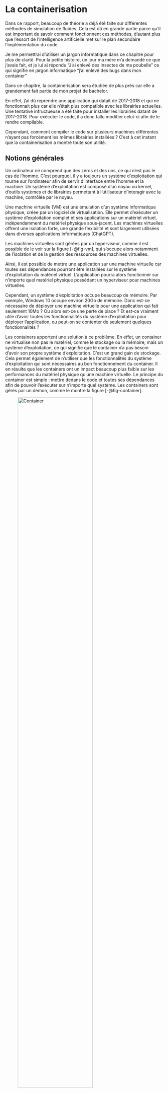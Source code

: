 # La containerisation

Dans ce rapport, beaucoup de théorie a déjà été faite sur différentes méthodes de simulation de fluides.
Cela est dû en grande partie parce qu'il est important de savoir comment fonctionnent ces méthodes, d'autant plus que l'essort de l'intelligence artificielle met sur le plan secondaire l'implémentation du code.

Je me permettrai d'utiliser un jargon informatique dans ce chapitre pour plus de clarté.
Pour la petite histoire, un jour ma mère m'a demandé ce que j'avais fait, et je lui ai répondu "J'ai enlevé des insectes de ma poubelle" ce qui signifie en jargon informatique "j'ai enlevé des bugs dans mon container"

Dans ce chapitre, la containerisation sera étudiée de plus près car elle a grandement fait partie de mon projet de bachelor.

En effet, j'ai dû reprendre une application qui datait de 2017-2018 et qui ne fonctionnait plus car elle n'était plus compatible avec les librairies actuelles.
Une tentative infructueuse a été faite pour installer les librairies datant de 2017-2018.
Pour exécuter le code, il a donc fallu modifier celui-ci afin de le rendre compilable.

Cependant, comment compiler le code sur plusieurs machines différentes n'ayant pas forcément les mêmes librairies installées ?
C'est à cet instant que la containerisation a montré toute son utilité.

## Notions générales

Un ordinateur ne comprend que des zéros et des uns, ce qui n'est pas le cas de l'homme.
C'est pourquoi, il y a toujours un système d'exploitation qui tourne sur l'ordinateur afin de servir d'interface entre l'homme et la machine.
Un système d'exploitation est composé d'un noyau ou kernel, d'outils systèmes et de librairies permettant à l'utilisateur d'interagir avec la machine, contrôlée par le noyau.

Une machine virtuelle (VM) est une émulation d'un système informatique physique, créée par un logiciel de virtualisation. Elle permet d'exécuter un système d'exploitation complet et ses applications sur un matériel virtuel, indépendamment du matériel physique sous-jacent. Les machines virtuelles offrent une isolation forte, une grande flexibilité et sont largement utilisées dans diverses applications informatiques (ChatGPT).

Les machines virtuelles sont gérées par un hyperviseur, comme il est possible de le voir sur la figure [-@fig-vm], qui s'occupe alors notamment de l'isolation et de la gestion des ressources des machines virtuelles.

Ainsi, il est possible de mettre une application sur une machine virtuelle car toutes ses dépendances pourront être installées sur le système d'exploitation du matériel virtuel.
L'application pourra alors fonctionner sur n'importe quel matériel physique possédant un hyperviseur pour machines virtuelles.

Cependant, un système d'exploitation occupe beaucoup de mémoire.
Par exemple, Windows 10 occupe environ 20Go de mémoire.
Donc est-ce nécessaire de déployer une machine virtuelle pour une application qui fait seulement 10Mo ? Ou alors est-ce une perte de place ?
Et est-ce vraiment utile d'avoir toutes les fonctionnalités du système d'exploitation pour déployer l'application, ou peut-on se contenter de seulement quelques fonctionnalités ?

Les containers apportent une solution à ce problème.
En effet, un container ne virtualise non pas le matériel, comme le stockage ou la mémoire, mais un système d'exploitation, ce qui signifie que le container n'a pas besoin d'avoir son propre système d'exploitation.
C'est un grand gain de stockage.
Cela permet également de n'utiliser que les fonctionnalités du système d'exploitation qui sont nécessaires au bon fonctionnement du container.
Il en résulte que les containers ont un impact beaucoup plus faible sur les performances du matériel physique qu'une machine virtuelle.
Le principe du container est simple : mettre dedans le code et toutes ses dépendances afin de pouvoir l'exécuter sur n'importe quel système.
Les containers sont gérés par un démon, comme le montre la figure [-@fig-container].

::: {#fig-contvsvm layout-ncol=2}

![Container](../images/container.png){#fig-container width=75%}

![VM](../images/vm.png){#fig-vm width=75%}

Virtual Machine (VM) et container [-@Liam]
:::

## Pourquoi utiliser la containerisation ?

Dans mon projet de bachelor, je me suis occupé de rendre fonctionnel un code qui n'a pas eu de maintenance depuis 2018 environ.

J'ai donc dû comprendre ce qui ne fonctionnait pas et le rendre exécutable, ce qui fut un défi résolu avec succès.
Ici, si l'auteur du code avait créé un container, je n'aurais pas eu besoin de mettre à jour le code, ce qui aurait été beaucoup plus simple.

À ce moment, je ne m'étais toujours pas penché sur la containerisation.

Cependant, le projet avançant, je me suis heurté à des comportements spéciaux du code, et comme celui-ci utilise une carte graphique NVIDIA, je ne pouvais pas montrer à mon professeur encadrant mes problèmes afin de profiter pleinement de ses conseils.
Mais mon professeur possède des serveurs distants équipés de cartes graphiques NVIDIA.

L'objectif était donc d'exécuter le code sur le serveur distant, mais des problèmes de librairies manquantes entre autres sont apparus.

C'est alors que la containerisation a pris toute son importance.

L'idée est d'exécuter un container et d'afficher le résultat graphique du container.

Pour cela, il faut comprendre les mécanismes régissant l'affichage X11.

## Affichage X11 {#sec-x11}

L'affichage X11 est composé notamment de :

- Un serveur Xorg ou X11 qui gère l'affichage et les périphériques d'entrée tels que la souris et le clavier.
  Lors de son démarrage, le serveur X11 crée un socket permettant la communication inter-processus sans passer par le réseau et un fichier de stockage de "magic cookies", généralement appelé `.Xauthority`, afin d'identifier les clients souhaitant afficher quelque chose.
  Le socket sera à l'écoute des connections des applications clientes, 
  Le chemin d'accès au fichier `.Xauthority` est mis dans la variable $XAUTHORITY.
  Lorsqu'une application voudra afficher quelque chose, elle se connectera au socket créé par le serveur et discutera avec celui-ci grâce au socket.
- De "magic cookies" qui sont des jetons d'authentification permettant d'accéder au serveur X11.
  Ils utilisent le hostname, le type de connection et le numéro d'affichage afin de composer un identifiant pour le jeton d'accès.
  Dans l'exemple de "magic cookies" suivant, lizzy est le hostname de mon ordinateur, combiné avec le type de connection qui est unix et le numéro d'affichage.

```python
!xauth list | head -n 2
```
  Lorsque le client s'est connecté au socket, il doit s'authentifier auprès du serveur X11, ce qui est fait par l'extraction du "magic cookie" du fichier `.Xauthority` et par l'envoi de ce cookie au serveur.
  Le serveur décide alors si le client a la permission d'afficher ou non.
- Une variable d'environnement ´$DISPLAY´ utilisée afin d'indiquer à l'application cliente quel socket utiliser.
La variable d'environnement est composée de la sorte : `hostname:numéro_d_affichage.numéro_du_serveur_X11`

  - Le hostname indique le nom du host où se trouve le serveur X11.
  - Le numéro d'affichage indique où l'application devra être affichée.
  - Le numéro du serveur X11 est utile s'il y a plusieurs serveurs X11 qui tournent sur une machine.

  Il est possible que la variable `$DISPLAY` soit sous la forme `:0.0`.
  Dans ces conditions, cela signifie que l'affichage se fera sur le serveur X11 local, ce qui peut également s'écrire comme `localhost:0.0`.
  
  La variable d'environnement permet d'indiquer au client le socket à utiliser.

## Affichage d'un container sur ordinateur {#sec-aff-pc}

Toute sorte de codes peuvent être exécutés dans un container, notamment du code donnant un rendu visuel.
La difficulté consiste alors à afficher le rendu visuel sur l'écran, ce qui peut être résolu grâce à la section [-@sec-x11].

Donc pour afficher le rendu visuel du code, il faut donner lors de l'exécution du container la variable d'environnement `$DISPLAY` pour que le container sache quel socket utiliser.
Le socket responsable de la connection avec le serveur et le fichier contenant les cookies d'authentification doivent être partagés, ainsi que le même hostname que l'ordinateur sur lequel tourne le container afin que celui-ci puisse trouver le bon cookie à envoyer au serveur, ce qui est illustré par la figure [-@fig-displaypc].

Il se peut toutefois que le fichier contenant les cookies n'existe pas.
C'est pourquoi, il faut d'abord penser à le créer, puis à créer les cookies.

Cela donne avec docker :

```bash
# Vérifier que .Xauthority existe 
# et le créer avec les cookies du display actuel le cas échéant
if [ ! -e $HOME/.Xauthority ] then
  touch $HOME/.Xauthority
  xauth generate $DISPLAY . trusted
  export XAUTHORITY=$HOME/.Xauthority
fi

docker run --gpus all --runtime nvidia \
  -e DISPLAY=$DISPLAY \ # Partage de la variable $DISPLAY
  -e XAUTHORITY=/home/user/.Xauthority \ # Indication de la location de .Xauthority
  -v /tmp/.X11-unix:/tmp/.X11-unix \ # Partage du socket X11
  -v $XAUTHORITY:/home/user/.Xauthority \ # Partage des cookies
  --hostname $(hostname) \ # Partage du hostname
  mon-application # Image de l'application graphique
```



## Affichage d'un container sur serveur distant

Le fait de pouvoir avoir le rendu visuel d'un container docker est une bonne chose, mais il fallait pouvoir avoir un rendu sur un serveur distant.

Le container s'exécute alors sur un serveur distant.

Une connection ssh avec l'option -X est alors établie afin d'afficher sur l'ordinateur le résultat graphique produit sur le serveur.

Comme le montre la figure [-@fig-displayserver], la connection ssh crée un socket TCP qui transfert par tunnel ssh la sortie visuelle de ce qui est exécuté sur la machine distante.
Le souci est que le socket TCP n'est pas partageable au container à exécuter.
C'est pourquoi, un socket unix redirigé vers le socket TCP est utilisé afin d'envoyer l'affichage dans le tunnel ssh, ce qui est fait au moyen le la commande `socat`.
Notez ici que le socket TCP est identifié par la variable `$DISPLAY` qui est sous la forme `localhost:10` indiquant que le socket TCP écoute sur le port $6000 + 10 = 6010$ pour le transfert X11.
Il faut ensuite bien définir la variable `$DISPLAY` du container afin que celle-ci pointe bien sur le bon socket, c'est à dire le socket unix.
L'authentification du client suit exactement le même principe que pour l'affichage sur un ordinateur [-@sec-aff-pc].

Ainsi il est possible d'écrire le script suivant :

```bash
#!/bin/bash

# Prise du numéro d'affichage
DISPLAY_NUMBER=$(echo $DISPLAY | cut -d. -f1 | cut -d: -f2)

# Création de .Xauthority s'il n'existe pas
if [ ! -e $HOME/.Xauthority ]; then
  touch $HOME/.Xauthority
  xauth generate :$DISPLAY_NUMBER . trusted
  export XAUTHORITY=$HOME/.Xauthority
fi

# Test si on est sur un serveur distant
# et liaision du socket TCP de la connection ssh
# avec le socket UNIX
if echo $DISPLAY | grep -q "localhost"; then
  socat UNIX-LISTEN:/tmp/.X11-unix/X${DISPLAY_NUMBER},fork TCP4:localhost:60${DISPLAY_NUMBER} &
fi

# Lancement de l'application graphique
docker run --gpus all --runtime nvidia \
  -e DISPLAY=:$DISPLAY_NUMBER \
  -e XAUTHORITY=/home/user/.Xauthority \
  -v /tmp/.X11-unix:/tmp/.X11-unix \
  -v $XAUTHORITY:/home/user/.Xauthority \
  --hostname $(hostname) \
  mon-application
```
## Limitations

Cette étape était très intéressante, mais également très chronophage.

En effet, l'application ne marchait tout de même pas sur le serveur du professeur à cause d'une librairie utilisée par le code, notamment la librairie OpenGL.

J'ai donc tenté d'utiliser mon ordinateur fixe, afin de voir si le problème persistait.
Pour cela, une installation et une configuration d'un serveur ssh sécurisé sur mon ordinateur et une reconfiguration de mon routeur a été nécessaire afin d'autoriser les connections depuis l'extérieur.
Malheureusement le problème de librairie était toujours présent et la solution au problème n'a pas encore été trouvée.

```mermaid
%%| fig-cap: "Shéma de l'affichage d'une application graphique tournant dans un container sur un ordinateur"
%%| label: fig-displaypc
%%| fig-width: 6.5
flowchart LR
subgraph Ordinateur
    subgraph X[Container]
        subgraph A1[Serveur X11]
            S1[.X11-unix socket]
            C1[magic cookies]
            D1[$DISPLAY]
            E1[$XAUTHORITY]
        end
    end
    subgraph A[Serveur X11]
        H[hostname]
        S[.X11-unix socket]
        C[magic cookies]
    end
end
E[Écran]




S ---|partagé| S1
C --- |partagé|C1
A --> |affichage|E
H --> |donné à l'exécution|X
H --> |autentification|C
D1 --> S1
E1 --> C1
```

```mermaid
%%| fig-cap: "Shéma de l'affichage d'une application graphique tournant dans un container sur un serveur distant"
%%| label: fig-displayserver
%%| fig-width: 6.5
flowchart LR
subgraph Ordinateur
    subgraph a[Serveur X11]
        s[.X11-unix socket]
        t[TCP socket]
    end
end
subgraph Serveur
    subgraph X[Container]
        subgraph A1[Serveur X11]
            S1[.X11-unix socket]
            D1[$DISPLAY]
            E1[$XAUTHORITY]
            C1[magic cookies]
        end
    end
    subgraph A[Serveur X11]
        H[hostname]
        S[.X11-unix socket]
        T[TCP socket]
        C[magic cookies]
    end
end
E[Écran]

t <-->|Conenction ssh|T
s <-->|gérée par ssh|t
S <-->|socat|T
S ---|partagé| S1
C --- |partagé|C1
a --> |affichage|E
H --> |donné à l'exécution|X
H --> |autentification|C
D1 --> S1
E1 --> C1
```






